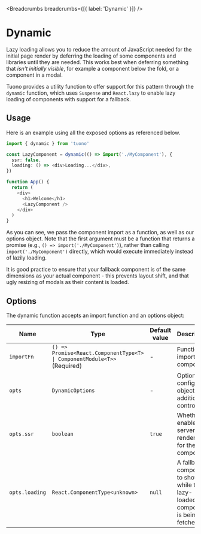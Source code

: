 
<MetaTags
  title="Tuono - Dynamic"
  canonical="https://tuono.dev/documentation/functions/dynamic"
/>


<Breadcrumbs breadcrumbs={[{ label: 'Dynamic' }]} />

# Dynamic

Lazy loading allows you to reduce the amount of JavaScript needed for the initial page render by deferring the loading of some components and libraries until they are needed. This works best when deferring something that _isn't initially visible_, for example a component below the fold, or a component in a modal.

Tuono provides a utility function to offer support for this pattern through the `dynamic` function, which uses `Suspense` and `React.lazy` to enable lazy loading of components with support for a fallback.

## Usage

Here is an example using all the exposed options as referenced below.

```typescript jsx
import { dynamic } from 'tuono'

const LazyComponent = dynamic(() => import('./MyComponent'), {
  ssr: false,
  loading: () => <div>Loading...</div>,
})

function App() {
  return (
    <div>
      <h1>Welcome</h1>
      <LazyComponent />
    </div>
  )
}
```

As you can see, we pass the component import as a function, as well as our options object. Note that the first argument must be a function that returns a promise (e.g., `() => import('./MyComponent')`), rather than calling `import('./MyComponent')` directly, which would execute immediately instead of lazily loading.

It is good practice to ensure that your fallback component is of the same dimensions as your actual component - this prevents layout shift, and that ugly resizing of modals as their content is loaded.

## Options

The dynamic function accepts an import function and an options object:

| Name           | Type                                                                     | Default value | Description                                                                    |
| -------------- | ------------------------------------------------------------------------ | ------------- | ------------------------------------------------------------------------------ |
| `importFn`     | `() => Promise<React.ComponentType<T> \| ComponentModule<T>>` (Required) | -             | Function to import your component.                                             |
| `opts`         | `DynamicOptions`                                                         | -             | Optional config object for additional control.                                 |
| `opts.ssr`     | `boolean`                                                                | `true`        | Whether to enable server-side rendering for the component.                     |
| `opts.loading` | `React.ComponentType<unknown>`                                           | `null`        | A fallback component to show while the lazy-loaded component is being fetched. |

